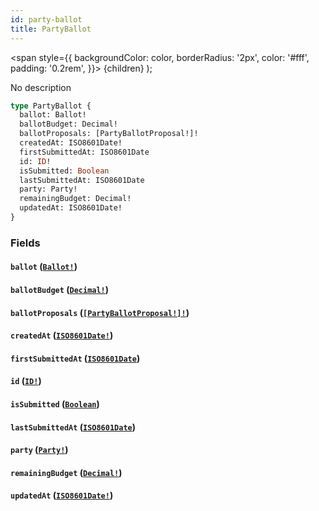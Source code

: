 ```yaml
---
id: party-ballot
title: PartyBallot
---
```


<span
style={{
      backgroundColor: color,
      borderRadius: '2px',
      color: '#fff',
      padding: '0.2rem',
    }}>
{children}
</span>
);

No description

```graphql
type PartyBallot {
  ballot: Ballot!
  ballotBudget: Decimal!
  ballotProposals: [PartyBallotProposal!]!
  createdAt: ISO8601Date!
  firstSubmittedAt: ISO8601Date
  id: ID!
  isSubmitted: Boolean
  lastSubmittedAt: ISO8601Date
  party: Party!
  remainingBudget: Decimal!
  updatedAt: ISO8601Date!
}
```

### Fields

#### `ballot` ([`Ballot!`](/docs/api/objects/ballot))

#### `ballotBudget` ([`Decimal!`](/docs/api/scalars/decimal))

#### `ballotProposals` ([`[PartyBallotProposal!]!`](/docs/api/objects/party-ballot-proposal))

#### `createdAt` ([`ISO8601Date!`](/docs/api/scalars/iso-8601-date))

#### `firstSubmittedAt` ([`ISO8601Date`](/docs/api/scalars/iso-8601-date))

#### `id` ([`ID!`](/docs/api/scalars/id))

#### `isSubmitted` ([`Boolean`](/docs/api/scalars/boolean))

#### `lastSubmittedAt` ([`ISO8601Date`](/docs/api/scalars/iso-8601-date))

#### `party` ([`Party!`](/docs/api/objects/party))

#### `remainingBudget` ([`Decimal!`](/docs/api/scalars/decimal))

#### `updatedAt` ([`ISO8601Date!`](/docs/api/scalars/iso-8601-date))
